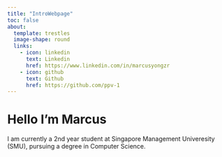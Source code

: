 ```yaml
---
title: "IntroWebpage"
toc: false
about: 
  template: trestles
  image-shape: round
  links: 
    - icon: linkedin
      text: Linkedin
      href: https://www.linkedin.com/in/marcusyongzr
    - icon: github
      text: Github
      href: https://github.com/ppv-1
---
```


# Hello I'm Marcus

I am currently a 2nd year student at Singapore Management Univeresity (SMU), pursuing a degree in Computer Science. 